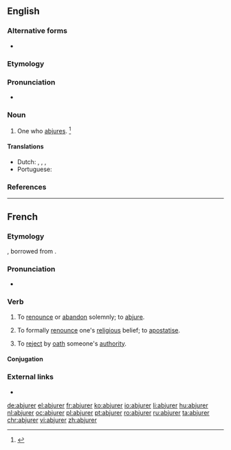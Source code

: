 ==English==

===Alternative forms===
* {{l|en|abjuror}}

===Etymology===
{{suffix|abjure|er|lang=en}}

===Pronunciation===
* {{a|US}} {{IPA|/æbˈd͡ʒʊɹ.ɚ/|lang=en}}

===Noun===
{{en-noun}}

# One who [[abjure]]s. {{defdate|late 18th century}}<ref name=SOED>{{R:SOED5|page=5}}</ref>

====Translations====
{{trans-top|one who abjures}}
* Dutch: {{t|nl|afzweerder|m}}, {{t|nl|verzaker|m}}, {{t|nl|herroeper}},
* Portuguese: {{t|pt|abjurador|m}}
{{trans-mid}}
{{trans-bottom}}

===References===
<references/>

----

==French==

===Etymology===
{{prefix|ab|jurer|lang=fr}}, borrowed from {{etyl|la|fr}} {{m|la|abiurare}}.

===Pronunciation===
* {{audio|Fr-abjurer.ogg|Audio|lang=fr}}

===Verb===
{{fr-verb}}

# {{label|fr|ambitransitive|very|formal}} To [[renounce]] or [[abandon]] solemnly; to [[abjure]].
# {{label|fr|ambitransitive|religion}} To formally [[renounce]] one's [[religious]] belief; to [[apostatise]].
# {{label|fr|obsolete}} To [[reject]] by [[oath]] someone's [[authority]].

====Conjugation====
{{fr-conj-auto}}

===External links===
* {{R:TLFi}}

[[de:abjurer]]
[[el:abjurer]]
[[fr:abjurer]]
[[ko:abjurer]]
[[io:abjurer]]
[[li:abjurer]]
[[hu:abjurer]]
[[nl:abjurer]]
[[oc:abjurer]]
[[pl:abjurer]]
[[pt:abjurer]]
[[ro:abjurer]]
[[ru:abjurer]]
[[ta:abjurer]]
[[chr:abjurer]]
[[vi:abjurer]]
[[zh:abjurer]]